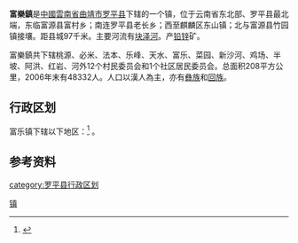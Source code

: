 {{中国乡级行政区|53/03/24/104/000}}
'''富樂鎮'''是[[中國|中國]][[雲南省|雲南省]][[曲靖市|曲靖市]][[罗平县|罗平县]]下辖的一个镇，位于云南省东北部、罗平县最北端，东临富源县富村乡；南连罗平县老长乡；西至麒麟区东山镇；北与富源县竹园镇接壤。距县城97千米。主要河流有[[块泽河|块泽河]]。产[[铅|铅]][[锌|锌]]矿。

富樂鎮共下辖桃源、必米、法本、乐峰、天水、富乐、菜园、新沙河、鸡场、半坡、阿洪、红岩、河外12个村民委员会和1个社区居民委员会。总面积208平方公里，2006年末有48332人。人口以漢人為主，亦有[[彝族|彝族]]和[[回族|回族]]。
== 行政区划 ==
富乐镇下辖以下地区：<ref>{{PRC admin/ref sgc|53/03/24/104/000}}</ref>
{{PRC admin/children|53/03/24/104/000}}。

== 参考资料 ==
{{reflist}}

{{罗平县行政区划}}
[[Category:曲靖市乡镇|镇]]
[[category:罗平县行政区划|category:罗平县行政区划]]